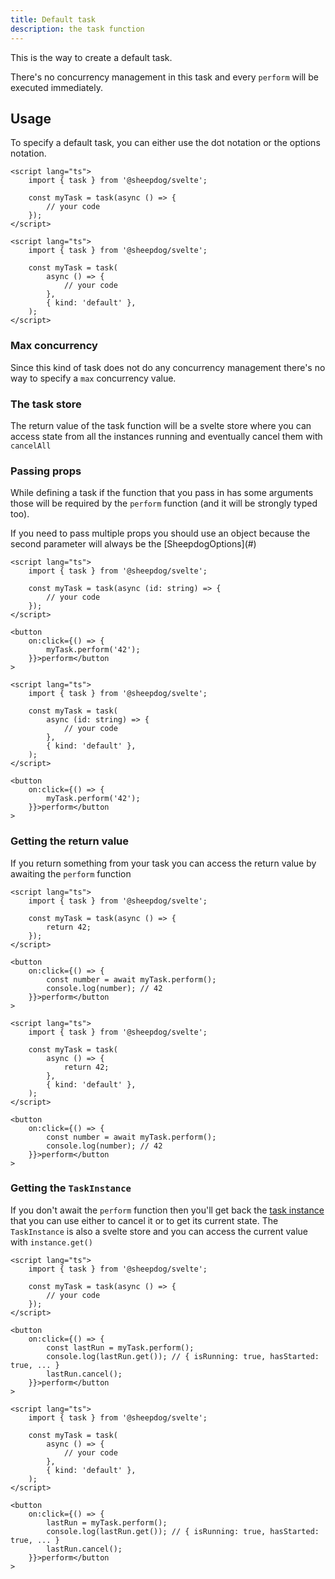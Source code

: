 ```yaml
---
title: Default task
description: the task function
---
```



This is the way to create a default task.

There's no concurrency management in this task and every `perform` will be executed immediately.

## Usage

To specify a default task, you can either use the dot notation or the options notation.

<Tabs syncKey="notation">

<TabItem label="Dot notation">

```svelte
<script lang="ts">
	import { task } from '@sheepdog/svelte';

	const myTask = task(async () => {
		// your code
	});
</script>
```

</TabItem>

<TabItem label="Options notation">

```svelte
<script lang="ts">
	import { task } from '@sheepdog/svelte';

	const myTask = task(
		async () => {
			// your code
		},
		{ kind: 'default' },
	);
</script>
```

</TabItem>

</Tabs>

### Max concurrency

Since this kind of task does not do any concurrency management there's no way to specify a `max`
concurrency value.

### The task store

The return value of the task function will be a svelte store where you can access state from all the
instances running and eventually cancel them with `cancelAll`

<LinkCard
	href="/getting-started/usage/#task-structure"
	title="Task structure"
	description="Take a look at the Task structure documentation in our Getting started"
/>

### Passing props

While defining a task if the function that you pass in has some arguments those will be required by
the `perform` function (and it will be strongly typed too).

<Aside type="caution">
	If you need to pass multiple props you should use an object because the second parameter will
	always be the [SheepdogOptions](#)
</Aside>

<Tabs syncKey="notation">

<TabItem label="Dot notation">

```svelte
<script lang="ts">
	import { task } from '@sheepdog/svelte';

	const myTask = task(async (id: string) => {
		// your code
	});
</script>

<button
	on:click={() => {
		myTask.perform('42');
	}}>perform</button
>
```

</TabItem>

<TabItem label="Options notation">

```svelte
<script lang="ts">
	import { task } from '@sheepdog/svelte';

	const myTask = task(
		async (id: string) => {
			// your code
		},
		{ kind: 'default' },
	);
</script>

<button
	on:click={() => {
		myTask.perform('42');
	}}>perform</button
>
```

</TabItem>

</Tabs>

### Getting the return value

If you return something from your task you can access the return value by awaiting the `perform`
function

<Tabs syncKey="notation">

<TabItem label="Dot notation">

```svelte
<script lang="ts">
	import { task } from '@sheepdog/svelte';

	const myTask = task(async () => {
		return 42;
	});
</script>

<button
	on:click={() => {
		const number = await myTask.perform();
		console.log(number); // 42
	}}>perform</button
>
```

</TabItem>

<TabItem label="Options notation">

```svelte
<script lang="ts">
	import { task } from '@sheepdog/svelte';

	const myTask = task(
		async () => {
			return 42;
		},
		{ kind: 'default' },
	);
</script>

<button
	on:click={() => {
		const number = await myTask.perform();
		console.log(number); // 42
	}}>perform</button
>
```

</TabItem>

</Tabs>

### Getting the `TaskInstance`

If you don't await the `perform` function then you'll get back the
[task instance](/reference/task-instance) that you can use either to cancel it or to get its current
state. The `TaskInstance` is also a svelte store and you can access the current value with
`instance.get()`

<Tabs syncKey="notation">

<TabItem label="Dot notation">

```svelte
<script lang="ts">
	import { task } from '@sheepdog/svelte';

	const myTask = task(async () => {
		// your code
	});
</script>

<button
	on:click={() => {
		const lastRun = myTask.perform();
		console.log(lastRun.get()); // { isRunning: true, hasStarted: true, ... }
		lastRun.cancel();
	}}>perform</button
>
```

</TabItem>

<TabItem label="Options notation">

```svelte
<script lang="ts">
	import { task } from '@sheepdog/svelte';

	const myTask = task(
		async () => {
			// your code
		},
		{ kind: 'default' },
	);
</script>

<button
	on:click={() => {
		lastRun = myTask.perform();
		console.log(lastRun.get()); // { isRunning: true, hasStarted: true, ... }
		lastRun.cancel();
	}}>perform</button
>
```

</TabItem>

</Tabs>
